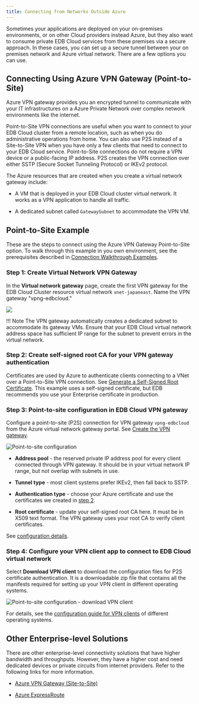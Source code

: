 ```yaml
---
title: Connecting from Networks Outside Azure
---
```



Sometimes your applications are deployed on your on-premises
environments, or on other Cloud providers instead Azure, but they also
want to consume private EDB Cloud services from these premises via a
secure approach. In these cases, you can set up a secure tunnel
between your on premises network and Azure virtual network. There are a
few options you can use.

## Connecting Using Azure VPN Gateway (Point-to-Site)

Azure VPN gateway provides you an encrypted tunnel to communicate
with your IT infrastructures on a Azure Private Network over complex
network environments like the internet.

Point-to-Site VPN connections are useful when you want to connect to
your EDB Cloud cluster from a remote location, such as when you do
administrative operations from home. You can also use P2S instead of a
Site-to-Site VPN when you have only a few clients that need to connect
to your EDB Cloud service. Point-to-Site connections do not require a VPN
device or a public-facing IP address. P2S creates the VPN connection
over either SSTP (Secure Socket Tunneling Protocol) or IKEv2 protocol.

The Azure resources that are created when you create a virtual network
gateway include:

-   A VM that is deployed in your EDB Cloud cluster virtual network. It works as a VPN application to handle all traffic.

-   A dedicated subnet called `GatewaySubnet` to accommodate the VPN VM.

## Point-to-Site Example

These are the steps to connect using the Azure VPN Gateway Point-to-Site option. To walk through this example in you own environment, see the prerequisites described in [Connection Walkthrough Examples](../connecting_your_cluster/#connection-walkthrough-examples).

### Step 1: Create Virtual Network VPN Gateway

 In the **Virtual network gateway** page, create the first VPN gateway for the EDB Cloud Cluster resource virtual network `vnet-japaneast`. Name the VPN gateway "vpng-edbcloud."

 ![](images/image8.png)

!!! Note
    The VPN gateway automatically creates a dedicated subnet to accommodate its gateway VMs. Ensure that your EDB Cloud virtual network address space has sufficient IP range for the subnet to prevent errors in the virtual network.


### Step 2: Create self-signed root CA for your VPN gateway authentication

Certificates are used by Azure to authenticate clients connecting to a
VNet over a Point-to-Site VPN connection. See
[Generate a Self-Signed Root
Certificate](https://docs.microsoft.com/en-us/azure/vpn-gateway/vpn-gateway-howto-point-to-site-resource-manager-portal#getcer).
This example uses a self-signed certificate, but EDB recommends you use your Enterprise certificate in
production.

### Step 3: Point-to-site configuration in EDB Cloud VPN gateway

Configure a point-to-site (P2S) connection for VPN gateway `vpng-edbcloud` from the Azure virtual network
gateway portal. See [Create the VPN gateway](https://docs.microsoft.com/en-us/azure/vpn-gateway/vpn-gateway-howto-point-to-site-resource-manager-portal#creategw).

![Point-to-site configuration](images//point-to-site.png)

-   **Address pool** - the reserved private IP address pool for every client connected through VPN gateway. It should be in your virtual network IP range, but not overlap with subnets in use.

-   **Tunnel type** - most client systems prefer IKEv2, then fall back to SSTP.

-   **Authentication type** - choose your Azure certificate and use the certificates we created in [step 2](step-2-create-self-signed-root-ca-for-your-vpn-gateway-authentication).

-   **Root certificate** - update your self-signed root CA here. It must be in X509 text format. The VPN gateway uses your root CA to
 verify client certificates.

See [configuration
details](https://docs.microsoft.com/en-us/azure/vpn-gateway/vpn-gateway-howto-point-to-site-resource-manager-portal#addresspool).

### Step 4: Configure your VPN client app to connect to EDB Cloud virtual network

Select **Download VPN client** to download the configuration files for P2S certificate
authentication. It is a downloadable zip file that contains all the manifests required 
for setting up your VPN client in different operating systems.

![Point-to-site configuration - download VPN client](images/point-to-site-download.png)

For details, see the [configuration guide for
VPN clients](https://docs.microsoft.com/en-us/azure/vpn-gateway/point-to-site-vpn-client-configuration-azure-cert)
of different operating systems.

## Other Enterprise-level Solutions

There are other enterprise-level connectivity solutions that have
higher bandwidth and throughputs. However, they have a higher cost and need
dedicated devices or private circuits from internet providers. Refer to the following links for more information.

-   [Azure VPN Gateway (Site-to-Site)](https://docs.microsoft.com/en-us/azure/vpn-gateway/tutorial-site-to-site-portal)

-   [Azure ExpressRoute](https://docs.microsoft.com/en-ca/azure/expressroute/expressroute-introduction)
